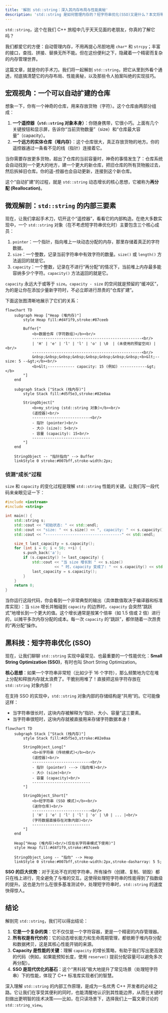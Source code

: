 ```yaml
---
title: '解剖 std::string：深入其内存布局与性能奥秘'
description: 'std::string 是如何管理内存的？短字符串优化(SSO)又是什么？本文将带你化身内存侦探，深入 std::string 内部，彻底理解其工作原理、性能关键和实现细节。'
---
```


`std::string`，这个在我们 C++ 旅程中几乎天天见面的老朋友，你真的了解它吗？

我们都爱它的方便：自动管理内存，不用再提心吊胆地用 `char*` 和 `strcpy`；丰富的接口，查找、拼接、替换无所不能。但在这份便利之下，隐藏着一个精密而复杂的内存管理世界。

这篇文章，就是你的手术刀。我们将一起解剖 `std::string`，把它从里到外看个通透，彻底搞清楚它的内存布局、性能奥秘，以及那些令人拍案叫绝的实现技巧。

## 宏观视角：一个可以自动扩建的仓库

想象一下，你有一个神奇的仓库，用来存放货物（字符）。这个仓库由两部分组成：

1.  **一个遥控器（`std::string` 对象本身）**：你随身携带，它很小巧。上面有几个关键按钮和显示屏，告诉你“当前货物数量”（size）和“仓库最大容量”（capacity）。
2.  **一个远方的实体仓库（堆内存）**：这个仓库很大，真正存放货物的地方。你的遥控器通过一条看不见的线（指针）连接着它。

当你需要存放更多货物，超出了仓库的当前容量时，神奇的事情发生了：仓库系统会自动找到一个更大的地方，建一个更大的新仓库，把旧仓库的所有货物搬过去，然后拆掉旧仓库。你的遥-控器也会自动更新，连接到这个新仓库。

这个“自动扩建”的过程，就是 `std::string` 动态增长的核心思想，它被称为**再分配 (Reallocation)**。

## 微观解剖：`std::string` 的内部三要素

现在，让我们拿起手术刀，切开这个“遥控器”，看看它的内部构造。在绝大多数实现中，一个 `std::string` 对象（在不考虑短字符串优化时）主要包含三个核心成员：

1.  `pointer`：一个指针，指向堆上一块动态分配的内存，那里存储着真正的字符数据。
2.  `size`：一个整数，记录当前字符串中有效字符的数量。`size()` 或 `length()` 方法返回的就是它。
3.  `capacity`：一个整数，记录在不进行“再分配”的情况下，当前堆上内存最多能容纳多少个字符。`capacity()` 方法返回的就是它。

`capacity` 永远大于或等于 `size`。`capacity - size` 的空间就是预留的“缓冲区”，为的是让你在添加少量新字符时，不必立即进行昂贵的“仓库扩建”。

下面这张图清晰地展示了它们的关系：

```mermaid
flowchart TD
    subgraph Heap ["Heap (堆内存)"]
        style Heap fill:#d4f1f9,stroke:#87ceeb

        Buffer["
            <b>数据仓库 (字符数组)</b><br/>
            -------------------------------------------------<br/>
            | 'H' | 'e' | 'l' | 'l' | 'o' | \0  | (未使用的预留空间) |<br/>
            -------------------------------------------------<br/>
            &nbsp;&nbsp;&nbsp;&nbsp;&nbsp;&nbsp;&nbsp;&nbsp;<b>&lt;-- size: 5 --&gt;</b><br/>
            <b>&lt;------------ capacity: 15 (例如) ------------&gt;</b>
        "]
    end

    subgraph Stack ["Stack (栈内存)"]
        style Stack fill:#d5f5e3,stroke:#82e0aa

        StringObject["
            <b>my_string (std::string 对象)</b><br/>
            (遥控器)<br/>
            --------------------------<br/>
            - 指针 (pointer)<br/>
            - 大小 (size): 5<br/>
            - 容量 (capacity): 15<br/>
            --------------------------
        "]
    end

    StringObject -- "指针指向" --> Buffer
    linkStyle 0 stroke:#007bff,stroke-width:2px;
```

### 侦测“成长”过程

`size` 和 `capacity` 的变化过程是理解 `std::string` 性能的关键。让我们写一段代码来亲眼见证一下：

```cpp
#include <iostream>
#include <string>

int main() {
    std::string s;
    std::cout << "初始状态: " << std::endl;
    std::cout << "size: " << s.size() << ", capacity: " << s.capacity() << std::endl;
    std::cout << "----------------------------------" << std::endl;

    size_t last_capacity = s.capacity();
    for (int i = 0; i < 50; ++i) {
        s.push_back('a');
        if (s.capacity() != last_capacity) {
            std::cout << "当 size 增长到 " << s.size()
                      << " 时，capacity 变成了: " << s.capacity() << std::endl;
            last_capacity = s.capacity();
        }
    }
    return 0;
}
```

当你运行这段代码，你会看到一个非常典型的输出（具体数值取决于编译器和标准库实现）：当 `size` 增长并触碰到 `capacity` 的边界时，`capacity` 会突然“跳跃式”地增长到一个更大的值。这个增长通常是按某个倍率（如 1.5 倍或 2 倍）进行的，以摊平多次内存分配的成本。每一次 `capacity` 的“跳跃”，都伴随着一次昂贵的“再分配”操作。

## 黑科技：短字符串优化 (SSO)

现在，让我们聊聊 `std::string` 实现中最常见、也最重要的一个性能优化：**Small String Optimization (SSO)**，有时也叫 Short String Optimization。

**核心思想**：如果一个字符串非常短（比如少于 16 个字符），那么频繁地为它在堆上分配和释放内存就太浪费了。干脆别用堆了！直接把这些字符存放在 `std::string` 对象内部！

在支持 SSO 的实现中，`std::string` 对象内部的存储结构是“共用”的。它可能像这样：

- 当字符串很长时，这块内存被解释为“指针、大小、容量”这三要素。
- 当字符串很短时，这块内存就被直接用来存储字符数据本身！

```mermaid
flowchart TD
    subgraph Stack ["Stack (栈内存)"]
        style Stack fill:#d5f5e3,stroke:#82e0aa

        StringObject_Long["
            <b>长字符串 (传统模式)</b><br/>
            (遥控器)<br/>
            --------------------------<br/>
            - 指针 (pointer) ---> (指向堆)<br/>
            - 大小 (size)<br/>
            - 容量 (capacity)<br/>
            --------------------------
        "]

        StringObject_Short["
            <b>短字符串 (SSO 模式)</b><br/>
            (迷你仓库)<br/>
            --------------------------<br/>
            | 'H' | 'e' | 'l' | 'l' | 'o' | \0 | ... |<br/>
            (字符数据直接存在对象内部)<br/>
            --------------------------
        "]
    end

    Heap["Heap (堆内存)<br/>(仅在长字符串模式下使用)"]
    style Heap fill:#d4f1f9,stroke:#87ceeb

    StringObject_Long -- "指向" --> Heap
    linkStyle 0 stroke:#007bff,stroke-width:2px,stroke-dasharray: 5 5;
```

**SSO 的巨大优势**：对于无处不在的短字符串，所有操作（创建、复制、销毁）都只在栈上进行，完全避免了与堆的交互。这使得处理短字符串的性能得到了指数级的提升。这也是为什么在很多基准测试中，处理短字符串时，`std::string` 的速度快得惊人。

## 结论

解剖完 `std::string`，我们可以得出结论：

1.  **它是一个复杂的类**：它不仅仅是一个字符容器，更是一个精密的内存管理器。
2.  **所有权是有代价的**：它的动态增长能力和生命周期管理，都依赖于堆内存分配和数据拷贝，这是其核心性能开销的来源。
3.  **Capacity 是性能的关键**：理解 `capacity` 的增长策略，有助于我们写出更高效的代码（例如，如果能预知长度，使用 `reserve()` 提前分配容量可以避免多次再分配）。
4.  **SSO 是现代优化的基石**：这个“黑科技”极大地提升了常见场景（处理短字符串）下的性能，体现了 C++ 标准库实现者们的智慧。

深入理解 `std::string` 的内部工作原理，是成为一名优秀 C++ 开发者的必经之路。它让我们在享受其便利的同时，也能清醒地认识到其性能边界，从而在关键时刻做出更明智的技术决策——比如，在只读场景下，选择我们上一篇文章讨论的 `std::string_view`。
